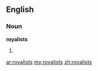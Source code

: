 ==English==

===Noun===
'''royalists'''

# {{plural of|royalist}}

[[ar:royalists]]
[[my:royalists]]
[[zh:royalists]]